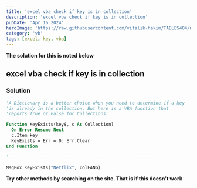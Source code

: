 ```yaml
---
title: 'excel vba check if key is in collection'
description: 'excel vba check if key is in collection'
pubDate: 'Apr 16 2024'
heroImage: 'https://raw.githubusercontent.com/vitalik-hakim/TABLES404/main/error_b/vba.jpg'
category: 'vb'
tags: [excel, key, vba]
---
```


**The solution for this is noted below**

## excel vba check if key is in collection

### Solution

```vb
'A Dictionary is a better choice when you need to determine if a key
'is already in the collection. But here is a VBA function that
'reports True or False for Collections:

Function KeyExists(key$, c As Collection)
  On Error Resume Next
  c.Item key
  KeyExists = Err = 0: Err.Clear
End Function

'--------------------------------------------------------------------

MsgBox KeyExists("Netflix", colFANG)
```

**Try other methods by searching on the site. That is if this doesn't work**
